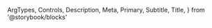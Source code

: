   ArgTypes,
  Controls,
  Description,
  Meta,
  Primary,
  Subtitle,
  Title,
} from '@storybook/blocks'


<Meta of={DropdownItemStories} />

<Title />

<Subtitle />

<Description />

---

## Props

On top of all the props, attributes and event handler you can set on a
`<div />` element, the component accepts the following props:

<ArgTypes />

## Playground

<Primary />

<Controls />

